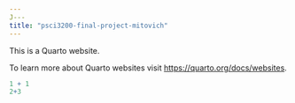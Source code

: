 ```yaml
---
J---
title: "psci3200-final-project-mitovich"
---
```


This is a Quarto website.

To learn more about Quarto websites visit <https://quarto.org/docs/websites>.

```r
1 + 1
2+3
```
